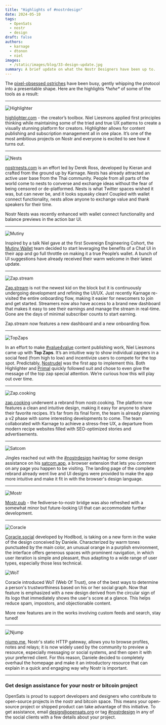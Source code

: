 ```yaml
---
title: "Highlights of #nostrdesign"
date: 2024-05-10
tags:
  - OpenSats
  - nostr
  - design
draft: false
authors:
  - karnage
  - dtonon
  - niel
images:
  - /static/images/blog/33-design-update.jpg
summary: A brief update on what the Nostr Designers have been up to.
---
```


The [pixel-obsessed ostriches](/nostr#nostr-design) have been busy, gently
whipping the protocol into a presentable shape. Here are the highlights *\*hehe\**
of some of the tools as a result:

---

![Highlighter](/static/images/blog/highlighter.png)

[highlighter.com](https://highlighter.com/) - the creator’s toolbox. Niel
Liesmons applied first principles thinking while maintaining some of the tried
and true UX patterns to create a visually stunning platform for creators.
Highlighter allows for content publishing and subscription management all in one
place. It’s one of the most ambitious projects on Nostr and everyone is excited
to see how it turns out.

---

![Nests](/static/images/blog/nests.png)

[nostrnests.com](https://nostrnests.com/) is an effort led by Derek Ross,
developed by Kieran and crafted from the ground up by Karnage. Nests has already
attracted an active user base from the Thai community. People from all parts of
the world come to nests to converse and exchange ideas without the fear of being
censored or de-platformed. Nests is what Twitter spaces wished it was, but can
never be, and it looks squeaky clean! Coupled with wallet connect functionality,
nests allow anyone to exchange value and thank speakers for their time.

Nostr Nests was recently enhanced with wallet connect functionality and balance
previews in the action bar UI.

---

![Mutiny](/static/images/blog/mutiny.png)

Inspired by a talk Niel gave at the first Sovereign Engineering Cohort, the
[Mutiny Wallet](https://www.mutinywallet.com/) team decided to start leveraging
the benefits of a Chat UI in their app and go full throttle on making it a true
People’s wallet. A bunch of UI suggestions have already received their warm
welcome in their latest update.

---

![Zap.stream](/static/images/blog/zapstream.png)

[Zap.stream](https://zap.stream/) is not the newest kid on the block but it is
continuously undergoing development and refining the UI/UX. Just recently
Karnage re-visited the entire onboarding flow, making it easier for newcomers to
join and get started. Streamers now also have access to a brand new dashboard
that makes it easy to see their earnings and manage the stream in real-time.
Gone are the days of minimal subscriber counts to start earning.

Zap.stream now features a new dashboard and a new onboarding flow.

---

![TopZaps](/static/images/blog/topzaps.png)

In an effort to make [#value4value][v4v] content publishing work, Niel Liesmons
came up with **Top Zaps**. It’s an intuitive way to show individual zappers in a
social feed (from high to low) and incentivize users to compete for the top
spot. Predictably, [Nostrudel](https://nostrudel.ninja/) was the first app to
implement this. Both Highlighter and [Primal](https://primal.net/) quickly
followed suit and chose to even give the message of the top zap special
attention. We’re curious how this will play out over time.

---

![Zap.cooking](/static/images/blog/zapcooking.png)

[zap.cooking](https://zap.cooking/) underwent a rebrand from nostr.cooking. The
platform now features a clean and intuitive design, making it easy for anyone to
share their favorite recipes. It’s far from its final form, the team is already
planning a v2 phase with some interesting developments to come. The team
collaborated with Karnage to achieve a stress-free UX, a departure from modern
recipe websites filled with SEO-optimized stories and advertisements.

---

![Satcom](/static/images/blog/satcom.png)

Jingles reached out with the [#nostrdesign][nd] hashtag for some design
assistance on his [satcom.app](https://satcom.app/), a browser extension that
lets you comment on any page you happen to be visiting. The landing page of the
complete rebrand already went live and UI designs were provided to make the app
more intuitive and make it fit in with the browser's design language.

---

![Mostr](/static/images/blog/mostr.png)

[Mostr.pub](https://mostr.pub/) - the fediverse-to-nostr bridge was also
refreshed with a somewhat minor but future-looking UI that can accommodate
further development.

---

![Coracle](/static/images/blog/coracle-New.png)

[Coracle.social](https://coracle.social/) developed by Hodlbod, is taking on a
new form in the wake of the design conceived by Daniele. Characterized by warm
tones punctuated by the main color, an unusual orange in a purplish environment,
the interface offers generous spaces with prominent navigation, in which user
iteration is simple and pleasant, thus adapting to a wide range of user types,
especially those less technical.

![WoT](/static/images/blog/coracle-WoT.png)

Coracle introduced WoT (Web Of Trust), one of the best ways to determine a
person's trustworthiness based on his or her social graph. Now that feature is
emphasized with a new design derived from the circular sign of its logo that
immediately shows the user's score at a glance. This helps reduce spam,
impostors, and objectionable content.

More new features are in the works involving custom feeds and search, stay
tuned!

---

![Njump](/static/images/blog/njump-update.png)

[njump.me](https://njump.me/), Nostr's static HTTP gateway, allows you to browse
profiles, notes and relays; it is now widely used by the community to preview a
resource, especially messaging or social systems, and then open it with your
preferred client. For this reason, Daniele decided to completely overhaul the
homepage and make it an introductory resource that can explain in a quick and
engaging way why Nostr is important.

---

### Get design assistance for your nostr or bitcoin project

OpenSats is proud to support developers and designers who contribute to
open-source projects in the nostr and bitcoin space. This means your open-source
project or shipped product can take advantage of this initiative. To get
assistance, email design@opensats.org or tag [#nostrdesign][nd] in any of the
social clients with a few details about your project.

[v4v]: https://nostr.band/?q=%23value4value
[nd]: https://nostr.band/?q=%23nostrdesign
